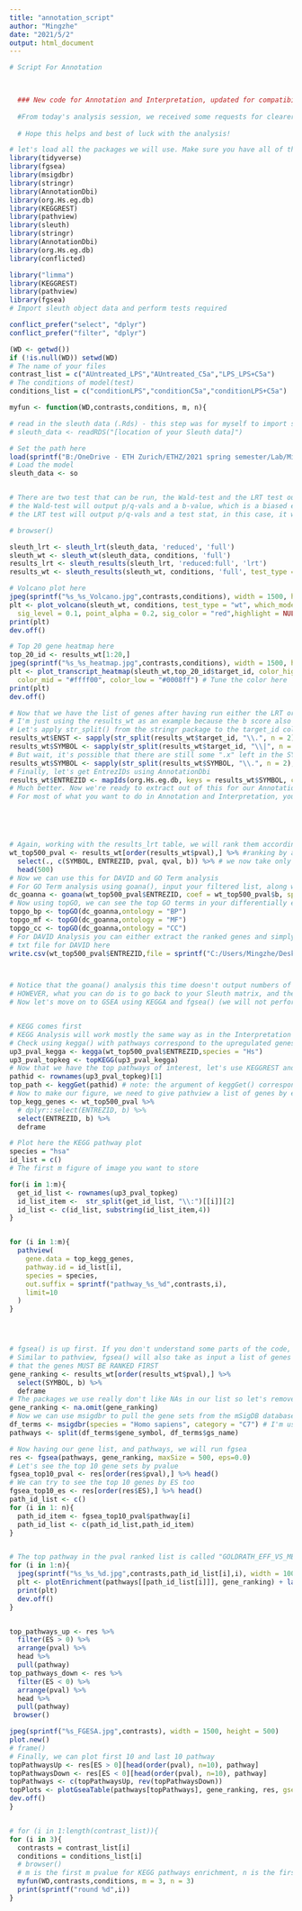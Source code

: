 ---
title: "annotation_script"
author: "Mingzhe"
date: "2021/5/2"
output: html_document
---




```{r}
# Script For Annotation


  
  ### New code for Annotation and Interpretation, updated for compatibility with Sleuth Output
  
  #From today's analysis session, we received some requests for clearer code for annotation and interpretation, as well as some code to show how to extract the relevant information from the Sleuth_results() table. Here I've tried to take you through a easier path through the analysis without having to deal with the EdgeR package, which can sometimes be frustrating to work with when you have to wrangle the data in order to have compatibility (for example turning your Sleuth output into an appropriate DGEobject)
  
  # Hope this helps and best of luck with the analysis!

# let's load all the packages we will use. Make sure you have all of them installed!
library(tidyverse)
library(fgsea)
library(msigdbr)
library(stringr)
library(AnnotationDbi)
library(org.Hs.eg.db)
library(KEGGREST)
library(pathview)
library(sleuth)
library(stringr)
library(AnnotationDbi)
library(org.Hs.eg.db)
library(conflicted)

library("limma")
library(KEGGREST)
library(pathview)
library(fgsea)
# Import sleuth object data and perform tests required

conflict_prefer("select", "dplyr")
conflict_prefer("filter", "dplyr")

(WD <- getwd())
if (!is.null(WD)) setwd(WD)
# The name of your files
contrast_list = c("AUntreated_LPS","AUntreated_C5a","LPS_LPS+C5a")
# The conditions of model(test)
conditions_list = c("conditionLPS","conditionC5a","conditionLPS+C5a")

myfun <- function(WD,contrasts,conditions, m, n){

# read in the sleuth data (.Rds) - this step was for myself to import some data, but probably won't be required by you, unless if you also chose to save your Kallisto and Sleuth outputs at regular intervals.
# sleuth_data <- readRDS("[location of your Sleuth data]")

# Set the path here
load(sprintf("B:/OneDrive - ETH Zurich/ETHZ/2021 spring semester/Lab/Mingzhe/results/DE/%s.RData",contrasts))
# Load the model
sleuth_data <- so


# There are two test that can be run, the Wald-test and the LRT test outputting different test variables
# the Wald-test will output p/q-vals and a b-value, which is a biased estimate of log2foldchange - you can rank your genes using either p-vals or the b-score
# the LRT test will output p/q-vals and a test stat, in this case, it would be best to rank your genes using p-vals only

# browser()

sleuth_lrt <- sleuth_lrt(sleuth_data, 'reduced', 'full')
sleuth_wt <- sleuth_wt(sleuth_data, conditions, 'full')
results_lrt <- sleuth_results(sleuth_lrt, 'reduced:full', 'lrt')
results_wt <- sleuth_results(sleuth_wt, conditions, 'full', test_type = 'wt')

# Volcano plot here
jpeg(sprintf("%s_%s_Volcano.jpg",contrasts,conditions), width = 1500, height = 500)
plt <- plot_volcano(sleuth_wt, conditions, test_type = "wt", which_model = "full",
  sig_level = 0.1, point_alpha = 0.2, sig_color = "red",highlight = NULL)
print(plt)
dev.off()

# Top 20 gene heatmap here
top_20_id <- results_wt[1:20,]
jpeg(sprintf("%s_%s_heatmap.jpg",contrasts,conditions), width = 1500, height = 500)
plt <- plot_transcript_heatmap(sleuth_wt,top_20_id$target_id, color_high = "#ff0000",
  color_mid = "#ffff00", color_low = "#0008ff") # Tune the color here
print(plt)
dev.off()

# Now that we have the list of genes after having run either the LRT or WT tests, let's clean them up, get them labelled using only EntrezIDs or SYMBOL names
# I'm just using the results_wt as an example because the b score also tells us something about the fold change:
# Let's apply str_split() from the stringr package to the target_id column (easier and faster than str_split)
results_wt$ENST <- sapply(str_split(results_wt$target_id, "\\.", n = 2), getElement, 1) # this will extract just the ENST... and also cut off the '.' at the end
results_wt$SYMBOL <- sapply(str_split(results_wt$target_id, "\\|", n = 7), getElement, 6) # we can also use the same trick to extract SYMBOL gene names (in my case, the SYMBOLS were 6th in the target_id mess of names)
# But wait, it's possible that there are still some ".x" left in the SYMBOL names. As an extra cleanup step, using the same function:
results_wt$SYMBOL <- sapply(str_split(results_wt$SYMBOL, "\\.", n = 2), getElement, 1)
# Finally, let's get EntrezIDs using AnnotationDbi
results_wt$ENTREZID <- mapIds(org.Hs.eg.db, keys = results_wt$SYMBOL, column = "ENTREZID", keytype = "SYMBOL") # In this case, we are using the SYMBOL column to obtain the ENTREZIDs, feel free to use ENST or any other
# Much better. Now we're ready to extract out of this for our Annotation and Interpretation
# For most of what you want to do in Annotation and Interpretation, you will need a RANKED list of your top and bottom genes, and a specific score (p-val is good, or the b score from Wald-test)





# Again, working with the results_lrt table, we will rank them according to p-val significance
wt_top500_pval <- results_wt[order(results_wt$pval),] %>% #ranking by ascending p-value
  select(., c(SYMBOL, ENTREZID, pval, qval, b)) %>% # we now take only the relevant columns that we want to use
  head(500)
# Now we can use this for DAVID and GO Term analysis
# For GO Term analysis using goana(), input your filtered list, along with the coefficient that you want goana() to assess (here I'm using pvalue)
dc_goanna <- goana(wt_top500_pval$ENTREZID, coef = wt_top500_pval$b, species = "Hs") # Yue will ask them tomorrow
# Now using topGO, we can see the top GO terms in your differentially expressed genes
topgo_bp <- topGO(dc_goanna,ontology = "BP")
topgo_mf <- topGO(dc_goanna,ontology = "MF")
topgo_cc <- topGO(dc_goanna,ontology = "CC")
# For DAVID Analysis you can either extract the ranked genes and simply export them into a .txt file for analysis on the DAVID webportal (https://david.ncifcrf.gov) there are few packages that will pull from the DAVID database for analysis, but the web interface is much easier. If you would like to explore using packages, check out RDAVIDWebService(http://bioconductor.org/packages/release/bioc/html/RDAVIDWebService.html) 
# txt file for DAVID here
write.csv(wt_top500_pval$ENTREZID,file = sprintf("C:/Users/Mingzhe/Desktop/Rworkspace/old/%s.txt",contrasts),row.names = F,col.names = F,quote = F)



# Notice that the goana() analysis this time doesn't output numbers of upregulated or downregulated genes in each GO term. That's okay, it's simply a quirk of the package, as it's also been designed to work with a special output from the limma() package called a "MArrayLM" object - but this would not have been created from your Sleuth output, and to try to wrangle the output into a MArrayLM object is more trouble than it's worth. 
# HOWEVER, what you can do is to go back to your Sleuth matrix, and then rank genes based on p-value AND b score (remember that this is an estimate of log2 foldchange!) and produce a dataset of upregulated, and downregulated genes for goana() analysis!
# Now let's move on to GSEA using KEGGA and fgsea() (we will not perform any analysis using camera() as it requires the DGEObject from EdgeR)


# KEGG comes first
# KEGG Analysis will work mostly the same way as in the Interpretation Exercise
# Check using kegga() with pathways correspond to the upregulated genes in your list
up3_pval_kegga <- kegga(wt_top500_pval$ENTREZID,species = "Hs")
up3_pval_topkeg <- topKEGG(up3_pval_kegga)
# Now that we have the top pathways of interest, let's use KEGGREST and pathview to make some figures to show these genes
pathid <- rownames(up3_pval_topkeg)[1]
top_path <- keggGet(pathid) # note: the argument of keggGet() corresponds to the pathway ID, not the name of the pathway
# Now to make our figure, we need to give pathview a list of genes by enrichment (or b score) with their ENTREZID as the name
top_kegg_genes <- wt_top500_pval %>%
  # dplyr::select(ENTREZID, b) %>%
  select(ENTREZID, b) %>%
  deframe

# Plot here the KEGG pathway plot
species = "hsa"
id_list = c()
# The first m figure of image you want to store

for(i in 1:m){
  get_id_list <- rownames(up3_pval_topkeg)
  id_list_item <-  str_split(get_id_list, "\\:")[[i]][2]
  id_list <- c(id_list, substring(id_list_item,4))
}


for (i in 1:m){
  pathview(
    gene.data = top_kegg_genes, 
    pathway.id = id_list[i], 
    species = species, 
    out.suffix = sprintf("pathway_%s_%d",contrasts,i),
    limit=10
  )
}




# fgsea() is up first. If you don't understand some parts of the code, please see the vingette here (https://bioconductor.org/packages/release/bioc/vignettes/fgsea/inst/doc/fgsea-tutorial.html)
# Similar to pathview, fgsea() will also take as input a list of genes with a $names attribute in SYMBOL and an enrichment value (b score). However, remember this time
# that the genes MUST BE RANKED FIRST
gene_ranking <- results_wt[order(results_wt$pval),] %>%
  select(SYMBOL, b) %>%
  deframe
# The packages we use really don't like NAs in our list so let's remove them
gene_ranking <- na.omit(gene_ranking)
# Now we can use msigdbr to pull the gene sets from the mSigDB database for us to compare to
df_terms <- msigdbr(species = "Homo sapiens", category = "C7") # I'm using C7 here, but remember there are also gene sets C2 and C5!
pathways <- split(df_terms$gene_symbol, df_terms$gs_name)

# Now having our gene list, and pathways, we will run fgsea
res <- fgsea(pathways, gene_ranking, maxSize = 500, eps=0.0)
# Let's see the top 10 gene sets by pvalue
fgsea_top10_pval <- res[order(res$pval),] %>% head()
# We can try to see the top 10 genes by ES too
fgsea_top10_es <- res[order(res$ES),] %>% head()
path_id_list <- c()
for (i in 1: n){
  path_id_item <- fgsea_top10_pval$pathway[i]
  path_id_list <- c(path_id_list,path_id_item)
}


# The top pathway in the pval ranked list is called "GOLDRATH_EFF_VS_MEMORY_CD8_TCELL_DN" let's visualize that with plotEnrichment()
for (i in 1:n){
  jpeg(sprintf("%s_%s_%d.jpg",contrasts,path_id_list[i],i), width = 1000, height = 500)
  plt <- plotEnrichment(pathways[[path_id_list[i]]], gene_ranking) + labs(title = path_id_list[i],file)
  print(plt)
  dev.off()
}


top_pathways_up <- res %>%
  filter(ES > 0) %>%
  arrange(pval) %>%
  head %>%
  pull(pathway)
top_pathways_down <- res %>%
  filter(ES < 0) %>%
  arrange(pval) %>%
  head %>%
  pull(pathway)
 browser()

jpeg(sprintf("%s_FGESA.jpg",contrasts), width = 1500, height = 500)
plot.new()
# frame()
# Finally, we can plot first 10 and last 10 pathway
topPathwaysUp <- res[ES > 0][head(order(pval), n=10), pathway]
topPathwaysDown <- res[ES < 0][head(order(pval), n=10), pathway]
topPathways <- c(topPathwaysUp, rev(topPathwaysDown))
topPlots <- plotGseaTable(pathways[topPathways], gene_ranking, res, gseaParam = 0.9)
dev.off()
}


# for (i in 1:length(contrast_list)){
for (i in 3){
  contrasts = contrast_list[i]
  conditions = conditions_list[i]
  # browser()
  # m is the first m pvalue for KEGG pathways enrichment, n is the first n for GESA pathways plot
  myfun(WD,contrasts,conditions, m = 3, n = 3)
  print(sprintf("round %d",i))
}


```
